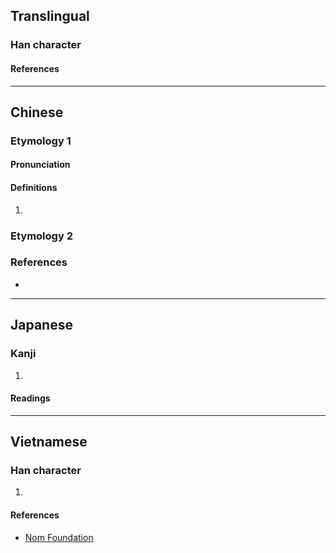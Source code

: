 {{character info/new}}
==Translingual==

===Han character===
{{Han char|rn=85|rad=水|as=02|sn=5|four=34127|canj=EKS,XEKS|ids=⿰氵力}}

====References====
{{Han ref|kx=0603.070|dkj=17094|dj=0997.030|hdz=31549.060|uh=6C3B}}

----

==Chinese==

===Etymology 1===
{{zh-forms}}

====Pronunciation====
{{zh-pron
|m=lè
|c=lak6
|cat=
}}

====Definitions====
{{zh-hanzi}}

# {{rfdef|zh}}

===Etymology 2===
{{zh-see|泐|v}}

===References===
* {{R:twedu|C06063}}

----

==Japanese==

===Kanji===
{{ja-kanji|grade=|rs=水02}}

# {{rfdef|ja|sort=水02}}

====Readings====
{{ja-readings
|on=ろく
}}

----

==Vietnamese==

===Han character===
{{vi-readings|rs=水02|reading=rực}}

# {{rfdef|vi|sort=水02}}

====References====
*[http://nomfoundation.org/common/nom_details.php?codepoint=6c3b Nom Foundation]